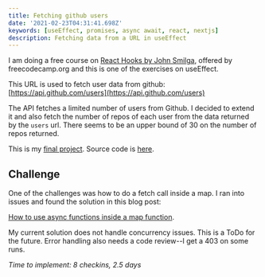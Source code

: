 ```yaml
---
title: Fetching github users
date: '2021-02-23T04:31:41.698Z'
keywords: [useEffect, promises, async await, react, nextjs]
description: Fetching data from a URL in useEffect
---
```

I am doing a free course on [React Hooks by John Smilga](https://youtu.be/4UZrsTqkcW4?t=19164), offered by freecodecamp.org and this is one of the exercises on useEffect. 

This URL is used to fetch user data from github: [https://api.github.com/users](https://api.github.com/users)

The API fetches a limited number of users from Github. I decided to extend it and also fetch the number of repos of each user from the data returned by the `users` url. There seems to be an upper bound of 30 on the number of repos returned.

This is my [final project](/githubusers). Source code is [here](https://github.com/pramam/nextjs-reactprojects/commits/main/components/2-Github).

## Challenge
One of the challenges was how to do a fetch call inside a map. I ran into issues and found the solution in this blog post:

[How to use async functions inside a map function](https://advancedweb.hu/how-to-use-async-functions-with-array-map-in-javascript/).

My current solution does not handle concurrency issues. This is a ToDo for the future. Error handling also needs a code review--I get a 403 on some runs.

_Time to implement: 8 checkins, 2.5 days_